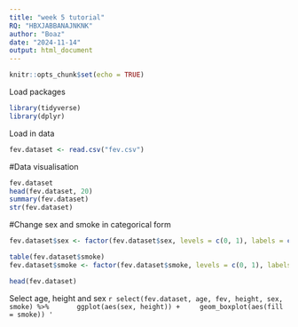```yaml
---
title: "week 5 tutorial"
RQ: "HBXJABBANAJNKNK"
author: "Boaz"
date: "2024-11-14"
output: html_document
---
```


```r
knitr::opts_chunk$set(echo = TRUE)
```


Load packages
```r
library(tidyverse)
library(dplyr)
```

Load in data
```r
fev.dataset <- read.csv("fev.csv")
```

#Data visualisation
```r
fev.dataset
head(fev.dataset, 20)
summary(fev.dataset)
str(fev.dataset)
```
#Change sex and smoke in categorical form
```r
fev.dataset$sex <- factor(fev.dataset$sex, levels = c(0, 1), labels = c("Male", "Female"))

table(fev.dataset$smoke)
fev.dataset$smoke <- factor(fev.dataset$smoke, levels = c(0, 1), labels = c("Non-smoker", "Smoker"))

head(fev.dataset)
```
Select age, height and sex
```r
select(fev.dataset, age, fev, height, sex, smoke) %>%  
    ggplot(aes(sex, height)) +
    geom_boxplot(aes(fill = smoke))
'```





